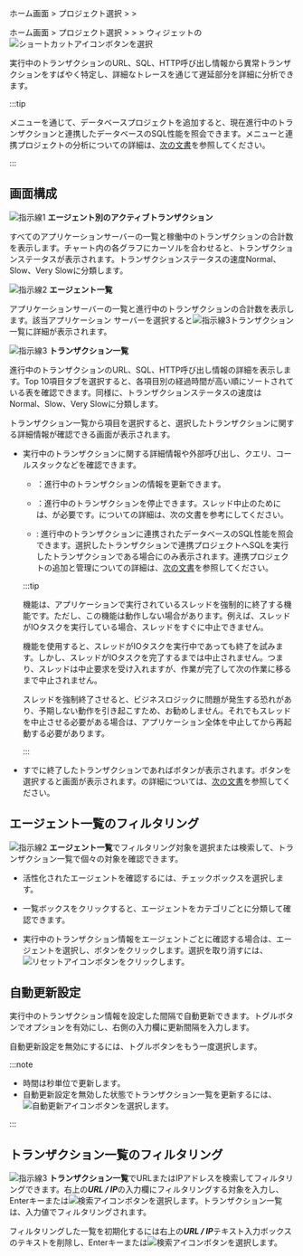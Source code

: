 <InDoc product="java">

ホーム画面 &gt; プロジェクト選択 &gt; <Cmdname sid="dashboard" className="uitext" /> &gt; <Cmdname sid="AA002" className="uitext" />

</InDoc>

<Xclude product="java">

ホーム画面 &gt; プロジェクト選択 &gt; <Cmdname sid="dashboard" className="uitext" /> &gt; <Cmdname sid="appDashboard" className="uitext" /> &gt; <Cmdname sid="AA002" className="uitext" />ウィジェットの![ショートカットアイコン](/img/right-arrow.svg)ボタンを選択

</Xclude>

実行中のトランザクションのURL、SQL、HTTP呼び出し情報から異常トランザクションをすばやく特定し、詳細なトレースを通じて遅延部分を詳細に分析できます。

<InDoc product="java">

:::tip

<Cmdname sid="side_correlatedProjectManagement" className="uitext" />メニューを通じて、データベースプロジェクトを追加すると、現在進行中のトランザクションと連携したデータベースのSQL性能を照会できます。<Cmdname sid="side_correlatedProjectManagement" className="uitext" />メニューと連携プロジェクトの分析についての詳細は、[次の文書](linked-projects)を参照してください。

:::

</InDoc>

## 画面構成

<ImgLang img='dashboard-active-transaction.png' desc='アクティブトランザクション' />

![指示線1](/img/number-01.png) **エージェント別のアクティブトランザクション**

すべてのアプリケーションサーバーの一覧と稼働中のトランザクションの合計数を表示します。チャート内の各グラフにカーソルを合わせると、トランザクションステータスが表示されます。トランザクションステータスの速度<span class='normal'>Normal</span>、<span class='slow'>Slow</span>、<span class='vslow'>Very Slow</span>に分類します。

![指示線2](/img/number-02.png) **エージェント一覧**

アプリケーションサーバーの一覧と進行中のトランザクションの合計数を表示します。該当アプリケーション サーバーを選択すると![指示線3](/img/number-03.png)トランザクション一覧に詳細が表示されます。

![指示線3](/img/number-03.png) **トランザクション一覧**

進行中のトランザクションのURL、SQL、HTTP呼び出し情報の詳細を表示します。Top 10項目タブを選択すると、各項目別の経過時間が高い順にソートされている表を確認できます。同様に、トランザクションステータスの速度は<span class='normal'>Normal</span>、<span class='slow'>Slow</span>、<span class='vslow'>Very Slow</span>に分類します。

<InDoc product='java'>

トランザクション一覧から項目を選択すると、選択したトランザクションに関する詳細情報が確認できる<Cmdname sid="active_transaction" className="uitext" />画面が表示されます。

<ImgLang img='dashboard-active-transaction-details.png' desc='アクティブTX' />

- 実行中のトランザクションに関する詳細情報や外部呼び出し、クエリ、コールスタックなどを確認できます。

  - <Cmdname sid="refresh_all" className="uitext" />：進行中のトランザクションの情報を更新できます。

  - <Cmdname sid="stop_thread" className="uitext" />：進行中のトランザクションを停止できます。スレッド中止のためには、<Cmdname sid="secret_key" className="uitext" />が必要です。<Cmdname sid="secret_key" className="uitext" />についての詳細は、<Link to="install-agent#security">次の文書</Link>を参考にしてください。

  - <Cmdname sid="BTN08518" className="uitext" />: 進行中のトランザクションに連携されたデータベースのSQL性能を照会できます。選択したトランザクションで連携プロジェクトへSQLを実行したトランザクションである場合にのみ表示されます。連携プロジェクトの追加と管理についての詳細は、[次の文書](linked-projects)を参照してください。

  :::tip

  <Cmdname sid="stop_thread" className="uitext" />機能は、アプリケーションで実行されているスレッドを強制的に終了する機能です。ただし、この機能は動作しない場合があります。例えば、スレッドがIOタスクを実行している場合、スレッドをすぐに中止できません。

  <Cmdname sid="stop_thread" className="uitext" />機能を使用すると、スレッドがIOタスクを実行中であっても終了を試みます。しかし、スレッドがIOタスクを完了するまでは中止されません。つまり、スレッドは中止要求を受け入れますが、作業が完了して次の作業に移るまで中止されません。

  スレッドを強制終了させると、ビジネスロジックに問題が発生する恐れがあり、予期しない動作を引き起こすため、お勧めしません。それでもスレッドを中止させる必要がある場合は、アプリケーション全体を中止してから再起動する必要があります。

  :::

- すでに終了したトランザクションであれば<Cmdname sid="show_trace" className="uitext" />ボタンが表示されます。ボタンを選択すると<Cmdname sid="TTL06527" className="uitext" />画面が表示されます。<Cmdname sid="TTL06527" className="uitext" />の詳細については、[次の文書](trs-profile#transaction-info)を参照してください。

</InDoc>

## エージェント一覧のフィルタリング

![指示線2](/img/number-02.png) **エージェント一覧**でフィルタリング対象を選択または検索して、トランザクション一覧で個々の対象を確認できます。 

- 活性化されたエージェントを確認するには、<Cmdname sid="active_only" className="uitext" />チェックボックスを選択します。

- <Cmdname sid="all_agents" className="uitext" />一覧ボックスをクリックすると、エージェントをカテゴリごとに分類して確認できます。

- 実行中のトランザクション情報をエージェントごとに確認する場合は、エージェントを選択し、<Cmdname sid="apply" className="uitext" />ボタンをクリックします。選択を取り消すには、![リセットアイコン](/img/ico-reset.svg)ボタンをクリックします。

## 自動更新設定

実行中のトランザクション情報を設定した間隔で自動更新できます。<Cmdname sid="auto_refresh_sec" className="uitext" />トグルボタンでオプションを有効にし、右側の入力欄に更新間隔を入力します。

自動更新設定を無効にするには、<Cmdname sid="auto_refresh_sec" className="uitext" />トグルボタンをもう一度選択します。

:::note

- 時間は秒単位で更新します。
- 自動更新設定を無効した状態でトランザクション一覧を更新するには、![自動更新アイコン](/img/ico-refresh.png)ボタンを選択します。

:::

## トランザクション一覧のフィルタリング

![指示線3](/img/number-03.png) **トランザクション一覧**でURLまたはIPアドレスを検索してフィルタリングできます。右上の***URL / IP***の入力欄にフィルタリングする対象を入力し、Enterキーまたは![検索アイコン](/img/ico-search.svg)ボタンを選択します。トランザクション一覧は、入力値でフィルタリングされます。

フィルタリングした一覧を初期化するには右上の***URL / IP***テキスト入力ボックスのテキストを削除し、Enterキーまたは![検索アイコン](/img/ico-search.svg)ボタンを選択します。
